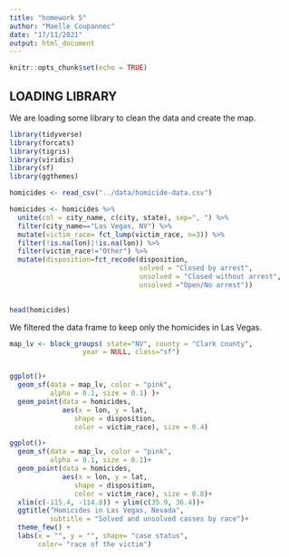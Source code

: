 ```yaml
---
title: "homework 5"
author: "Maelle Coupannec"
date: "17/11/2021"
output: html_document
---
```


```r
knitr::opts_chunk$set(echo = TRUE)
```

## LOADING LIBRARY

We are loading some library to clean the data and create the map.

```r
library(tidyverse)
library(forcats)
library(tigris)
library(viridis)
library(sf)
library(ggthemes)


```
```r
homicides <- read_csv("../data/homicide-data.csv")

homicides <- homicides %>%
  unite(col = city_name, c(city, state), sep=", ") %>%
  filter(city_name=="Las Vegas, NV") %>% 
  mutate(victim_race= fct_lump(victim_race, n=3)) %>% 
  filter(!is.na(lon)|!is.na(lon)) %>% 
  filter(victim_race!="Other") %>%
  mutate(disposition=fct_recode(disposition,
                                solved = "Closed by arrest",
                                unsolved = "Closed without arrest", 
                                unsolved ="Open/No arrest"))
  

head(homicides)
```

We filtered the data frame to keep only the homicides in Las Vegas.


```r
map_lv <- block_groups( state="NV", county = "Clark county", 
                  year = NULL, class="sf")


ggplot()+
  geom_sf(data = map_lv, color = "pink", 
          alpha = 0.1, size = 0.1) )+
  geom_point(data = homicides, 
             aes(x = lon, y = lat, 
                shape = disposition, 
                color = victim_race), size = 0.4) 

```


```r
ggplot()+
  geom_sf(data = map_lv, color = "pink", 
          alpha = 0.1, size = 0.1)+
  geom_point(data = homicides, 
             aes(x = lon, y = lat, 
                shape = disposition, 
                color = victim_race), size = 0.8)+
  xlim(c(-115.4, -114.8)) + ylim(c(35.9, 36.4))+
  ggtitle("Homicides in Las Vegas, Nevada",
          subtitle = "Solved and unsolved casses by race")+
  theme_few() + 
  labs(x = "", y = "", shape= "case status", 
       color= "race of the victim")
  
```

